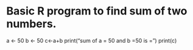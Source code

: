 # Basic R program to find sum of two numbers.
a <- 50
b <- 50
c<-a+b
print("sum of a = 50 and b =50 is = ")
print(c)